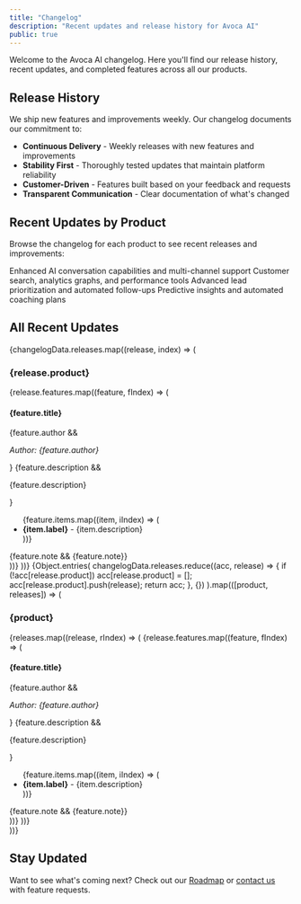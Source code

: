 ```yaml
---
title: "Changelog"
description: "Recent updates and release history for Avoca AI"
public: true
---
```



Welcome to the Avoca AI changelog. Here you'll find our release history, recent updates, and completed features across all our products.

## Release History

We ship new features and improvements weekly. Our changelog documents our commitment to:

- **Continuous Delivery** - Weekly releases with new features and improvements
- **Stability First** - Thoroughly tested updates that maintain platform reliability
- **Customer-Driven** - Features built based on your feedback and requests
- **Transparent Communication** - Clear documentation of what's changed

## Recent Updates by Product

Browse the changelog for each product to see recent releases and improvements:

<CardGroup cols={2}>
  <Card title="Responder" icon="comments" href="/changelog/responder">
    Enhanced AI conversation capabilities and multi-channel support
  </Card>
  <Card title="Coach" icon="chart-line" href="/changelog/coach">
    Customer search, analytics graphs, and performance tools
  </Card>
  <Card title="Speed-to-Lead" icon="bolt" href="/changelog/speed-to-lead">
    Advanced lead prioritization and automated follow-ups
  </Card>
  <Card title="Analytics Coach" icon="brain" href="/changelog/analytics-coach">
    Predictive insights and automated coaching plans
  </Card>
</CardGroup>

## All Recent Updates

<Tabs>
  <Tab title="By Date">
    {changelogData.releases.map((release, index) => (
      <Update key={index} label={release.date}>
        <h3>{release.product}</h3>
        {release.features.map((feature, fIndex) => (
          <div key={fIndex}>
            <h4>{feature.title}</h4>
            {feature.author && <p><em>Author: {feature.author}</em></p>}
            {feature.description && <p>{feature.description}</p>}
            <ul>
              {feature.items.map((item, iIndex) => (
                <li key={iIndex}>
                  <strong>{item.label}</strong> - {item.description}
                </li>
              ))}
            </ul>
            {feature.note && <Note>{feature.note}</Note>}
          </div>
        ))}
      </Update>
    ))}
  </Tab>
  <Tab title="By Product">
    {Object.entries(
      changelogData.releases.reduce((acc, release) => {
        if (!acc[release.product]) acc[release.product] = [];
        acc[release.product].push(release);
        return acc;
      }, {})
    ).map(([product, releases]) => (
      <div key={product}>
        <h3>{product}</h3>
        {releases.map((release, rIndex) => (
          <Update key={rIndex} label={release.date}>
            {release.features.map((feature, fIndex) => (
              <div key={fIndex}>
                <h4>{feature.title}</h4>
                {feature.author && <p><em>Author: {feature.author}</em></p>}
                {feature.description && <p>{feature.description}</p>}
                <ul>
                  {feature.items.map((item, iIndex) => (
                    <li key={iIndex}>
                      <strong>{item.label}</strong> - {item.description}
                    </li>
                  ))}
                </ul>
                {feature.note && <Note>{feature.note}</Note>}
              </div>
            ))}
          </Update>
        ))}
      </div>
    ))}
  </Tab>
</Tabs>

## Stay Updated

Want to see what's coming next? Check out our [Roadmap](/roadmap) or [contact us](mailto:support@avoca.ai) with feature requests.